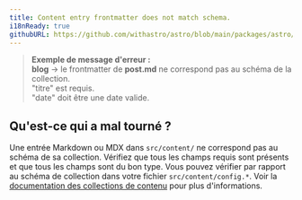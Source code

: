 ```yaml
---
title: Content entry frontmatter does not match schema.
i18nReady: true
githubURL: https://github.com/withastro/astro/blob/main/packages/astro/src/core/errors/errors-data.ts
---
```


> **Exemple de message d'erreur :**<br/>
**blog** → le frontmatter de **post.md** ne correspond pas au schéma de la collection.<br/>
"titre" est requis.<br/>
"date" doit être une date valide.

## Qu'est-ce qui a mal tourné ?
Une entrée Markdown ou MDX dans `src/content/` ne correspond pas au schéma de sa collection.
Vérifiez que tous les champs requis sont présents et que tous les champs sont du bon type.
Vous pouvez vérifier par rapport au schéma de collection dans votre fichier `src/content/config.*`.
Voir la [documentation des collections de contenu](/fr/guides/content-collections/#defining-a-collection-schema) pour plus d'informations.
